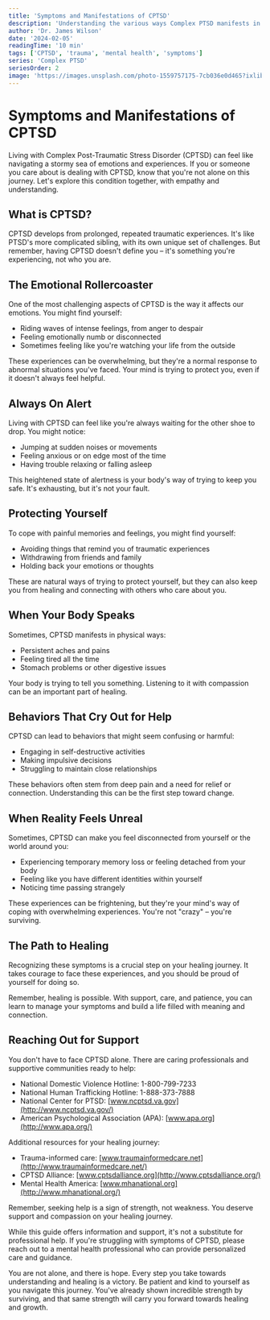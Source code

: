 ```yaml
---
title: 'Symptoms and Manifestations of CPTSD'
description: 'Understanding the various ways Complex PTSD manifests in daily life and relationships'
author: 'Dr. James Wilson'
date: '2024-02-05'
readingTime: '10 min'
tags: ['CPTSD', 'trauma', 'mental health', 'symptoms']
series: 'Complex PTSD'
seriesOrder: 2
image: 'https://images.unsplash.com/photo-1559757175-7cb036e0d465?ixlib=rb-4.0.3&auto=format&fit=crop&w=1200&q=80'
---
```



<TableOfContents />

# Symptoms and Manifestations of CPTSD

Living with Complex Post-Traumatic Stress Disorder (CPTSD) can feel like navigating a stormy sea of emotions and experiences. If you or someone you care about is dealing with CPTSD, know that you're not alone on this journey. Let's explore this condition together, with empathy and understanding.

## What is CPTSD?

CPTSD develops from prolonged, repeated traumatic experiences. It's like PTSD's more complicated sibling, with its own unique set of challenges. But remember, having CPTSD doesn't define you – it's something you're experiencing, not who you are.

## The Emotional Rollercoaster

One of the most challenging aspects of CPTSD is the way it affects our emotions. You might find yourself:

- Riding waves of intense feelings, from anger to despair
- Feeling emotionally numb or disconnected
- Sometimes feeling like you're watching your life from the outside

These experiences can be overwhelming, but they're a normal response to abnormal situations you've faced. Your mind is trying to protect you, even if it doesn't always feel helpful.

## Always On Alert

Living with CPTSD can feel like you're always waiting for the other shoe to drop. You might notice:

- Jumping at sudden noises or movements
- Feeling anxious or on edge most of the time
- Having trouble relaxing or falling asleep

This heightened state of alertness is your body's way of trying to keep you safe. It's exhausting, but it's not your fault.

## Protecting Yourself

To cope with painful memories and feelings, you might find yourself:

- Avoiding things that remind you of traumatic experiences
- Withdrawing from friends and family
- Holding back your emotions or thoughts

These are natural ways of trying to protect yourself, but they can also keep you from healing and connecting with others who care about you.

## When Your Body Speaks

Sometimes, CPTSD manifests in physical ways:

- Persistent aches and pains
- Feeling tired all the time
- Stomach problems or other digestive issues

Your body is trying to tell you something. Listening to it with compassion can be an important part of healing.

## Behaviors That Cry Out for Help

CPTSD can lead to behaviors that might seem confusing or harmful:

- Engaging in self-destructive activities
- Making impulsive decisions
- Struggling to maintain close relationships

These behaviors often stem from deep pain and a need for relief or connection. Understanding this can be the first step toward change.

## When Reality Feels Unreal

Sometimes, CPTSD can make you feel disconnected from yourself or the world around you:

- Experiencing temporary memory loss or feeling detached from your body
- Feeling like you have different identities within yourself
- Noticing time passing strangely

These experiences can be frightening, but they're your mind's way of coping with overwhelming experiences. You're not "crazy" – you're surviving.

## The Path to Healing

Recognizing these symptoms is a crucial step on your healing journey. It takes courage to face these experiences, and you should be proud of yourself for doing so.

Remember, healing is possible. With support, care, and patience, you can learn to manage your symptoms and build a life filled with meaning and connection.

## Reaching Out for Support

You don't have to face CPTSD alone. There are caring professionals and supportive communities ready to help:

- National Domestic Violence Hotline: 1-800-799-7233
- National Human Trafficking Hotline: 1-888-373-7888
- National Center for PTSD: [www.ncptsd.va.gov](http://www.ncptsd.va.gov/)
- American Psychological Association (APA): [www.apa.org](http://www.apa.org/)

Additional resources for your healing journey:

- Trauma-informed care: [www.traumainformedcare.net](http://www.traumainformedcare.net/)
- CPTSD Alliance: [www.cptsdalliance.org](http://www.cptsdalliance.org/)
- Mental Health America: [www.mhanational.org](http://www.mhanational.org/)

Remember, seeking help is a sign of strength, not weakness. You deserve support and compassion on your healing journey.

While this guide offers information and support, it's not a substitute for professional help. If you're struggling with symptoms of CPTSD, please reach out to a mental health professional who can provide personalized care and guidance.

You are not alone, and there is hope. Every step you take towards understanding and healing is a victory. Be patient and kind to yourself as you navigate this journey. You've already shown incredible strength by surviving, and that same strength will carry you forward towards healing and growth.
